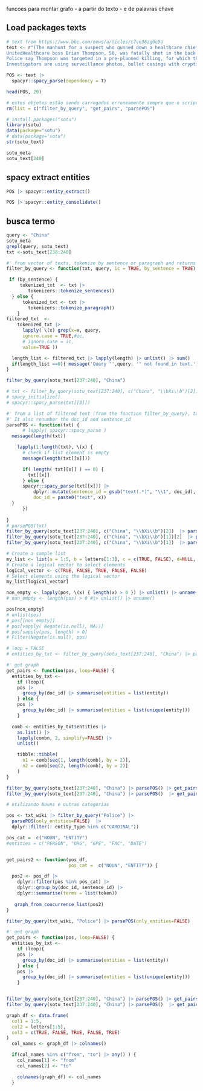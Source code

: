 
 funcoes para montar grafo 
 - a partir do texto 
 - e de palavras chave

## Load packages texts
```r
# text from https://www.bbc.com/news/articles/c7ve36zg0e5o
text <- r"(The manhunt for a suspect who gunned down a healthcare chief executive in New York is now in its third day, with police chasing several different leads.
UnitedHealthcare boss Brian Thompson, 50, was fatally shot in the back on Wednesday morning outside the Hilton hotel in Midtown Manhattan.
Police say Thompson was targeted in a pre-planned killing, for which they do not yet have a motive.
Investigators are using surveillance photos, bullet casings with cryptic messages written on them, and the suspect's movements to track him down. They are also working with the FBI and authorities in other states as the search expands beyond New York.)"
```
```r
POS <- text |>
  spacyr::spacy_parse(dependency = T)

head(POS, 20)
```
```r
# estes objetos estão sendo carregados erroneamente sempre que o script rodar. 
rm(list = c("filter_by_query", "get_pairs", "parsePOS")
```
```r
# install.packages("sotu")
library(sotu)
data(package="sotu")
# data(package="sotu")
str(sotu_text)
```
```r
sotu_meta
sotu_text[240]
```
## spacy extract entities
```r
POS |> spacyr::entity_extract()
```
```r
POS |> spacyr::entity_consolidate()
```
## busca termo
```r
query <- "China"
sotu_meta
grepl(query, sotu_text)
txt <-sotu_text[238:240]
```
```r
#' from vector of texts, tokenize by sentence or paragraph and returns a list
filter_by_query <- function(txt, query, ic = TRUE, by_sentence = TRUE) {

 if (by_sentence) {
     tokenized_txt  <- txt |> 
        tokenizers::tokenize_sentences() 
  } else {
      tokenized_txt <- txt |> 
        tokenizers::tokenize_paragraph() 
    }
filtered_txt  <- 
    tokenized_txt |> 
      lapply( \(x) grep(x=x, query, 
      ignore.case = TRUE,#ic, 
      # ignore.case = ic, 
      value=TRUE ))

  length_list <- filtered_txt |> lapply(length) |> unlist() |> sum()
  if(length_list ==0){ message('Query "',query, '" not found in text.') }
}

filter_by_query(sotu_text[237:240], "China")
```
```r
# txt <- filter_by_query(sotu_text[237:240], c("China", "\\bXi\\b")[2])
# spacy_initialize()
# spacyr::spacy_parse(txt[[3]])

#' from a list of filtered text (from the function filter_by_query), tags the POS.
#' It also renumber the doc_id and sentence_id
parsePOS <- function(txt) {
      # lapply( spacyr::spacy_parse )
  message(length(txt))

    lapply(1:length(txt), \(x) {
      # check if list element is empty
      message(length(txt[[x]]))

      if( length( txt[[x]] ) == 0) {
        txt[[x]]
      } else {
      spacyr::spacy_parse(txt[[x]]) |>
          dplyr::mutate(sentence_id = gsub("text(.*)", "\\1", doc_id),
          doc_id = paste0("text", x))
  }
      })
    
}
# parsePOS(txt)
filter_by_query(sotu_text[237:240], c("China", "\\bXi\\b")[2])  |> parsePOS()
filter_by_query(sotu_text[237:240], c("China", "\\bXi\\b")[1])[2]  |> parsePOS()
filter_by_query(sotu_text[237:240], c("China", "\\bXi\\b")[1])  |> parsePOS()

```
```r
# Create a sample list
my_list <- list(a = 1:5, b = letters[1:3], c = c(TRUE, FALSE), d=NULL, e="")
# Create a logical vector to select elements
logical_vector <- c(TRUE, FALSE, TRUE, FALSE, FALSE)
# Select elements using the logical vector
my_list[logical_vector]

non_empty <- lapply(pos, \(x) { length(x) > 0 }) |> unlist() |> unname()
# non_empty <- length(pos) > 0 #|> unlist() |> unname()

pos[non_empty]
# unlist(pos)
# pos[[non_empty]]
# pos[vapply( Negate(is.null), NA))]
# pos[sapply(pos, length) > 0]
# Filter(Negate(is.null), pos)
```
```r
# loop = FALSE
# entities_by_txt <- filter_by_query(sotu_text[237:240], "China") |> parsePOS() 

#' get graph
get_pairs <- function(pos, loop=FALSE) {
  entities_by_txt <-
    if (loop){
    pos |> 
      group_by(doc_id) |> summarise(entities = list(entity)) 
    } else {
    pos |>
      group_by(doc_id) |> summarise(entities = list(unique(entity))) 
    }

  comb <- entities_by_txt$entities |> 
    as.list() |> 
    lapply(combn, 2, simplify=FALSE) |>
    unlist()

    tibble::tibble(
      n1 = comb[seq(1, length(comb), by = 2)],
      n2 = comb[seq(2, length(comb), by = 2)]
    )
}

filter_by_query(sotu_text[237:240], "China") |> parsePOS() |> get_pairs() |> dplyr::count(n1,n2) |> dplyr::arrange(-n)
filter_by_query(sotu_text[237:240], "China") |> parsePOS()  |> get_pairs(loop=TRUE)


```
```r
# utilizando Nouns e outras categorias

pos <- txt_wiki |> filter_by_query("Police") |>
  parsePOS(only_entities=FALSE)  |> 
  dplyr::filter(! entity_type %in% c("CARDINAL"))

pos_cat =  c("NOUN", "ENTITY") 
#entities = c("PERSON", "ORG", "GPE", "FAC", "DATE")


get_pairs2 <- function(pos_df, 
                       pos_cat =  c("NOUN", "ENTITY")) {

  pos2 <- pos_df |>
    dplyr::filter(pos %in% pos_cat) |> 
    dplyr::group_by(doc_id, sentence_id) |> 
    dplyr::summarise(terms = list(token)) 
 
   graph_from_coocurrence_list(pos2)
} 

filter_by_query(txt_wiki, "Police") |> parsePOS(only_entities=FALSE)  |> get_pairs2()

#' get graph
get_pairs <- function(pos, loop=FALSE) {
  entities_by_txt <-
    if (loop){
    pos |> 
      group_by(doc_id) |> summarise(entities = list(entity)) 
    } else {
    pos |>
      group_by(doc_id) |> summarise(entities = list(unique(entity))) 
    }


filter_by_query(sotu_text[237:240], "China") |> parsePOS() |> get_pairs() |> dplyr::count(n1,n2) |> dplyr::arrange(-n)
filter_by_query(sotu_text[237:240], "China") |> parsePOS()  |> get_pairs(loop=TRUE)
```

```r
graph_df <- data.frame(
  col1 = 1:5,
  col2 = letters[1:5],
  col3 = c(TRUE, FALSE, TRUE, FALSE, TRUE)
)
  col_names <- graph_df |> colnames()

  if(col_names %in% c("from", "to") |> any() ) {
    col_names[1] <- "from"
    col_names[2] <- "to"

    colnames(graph_df) <- col_names
  }

```







